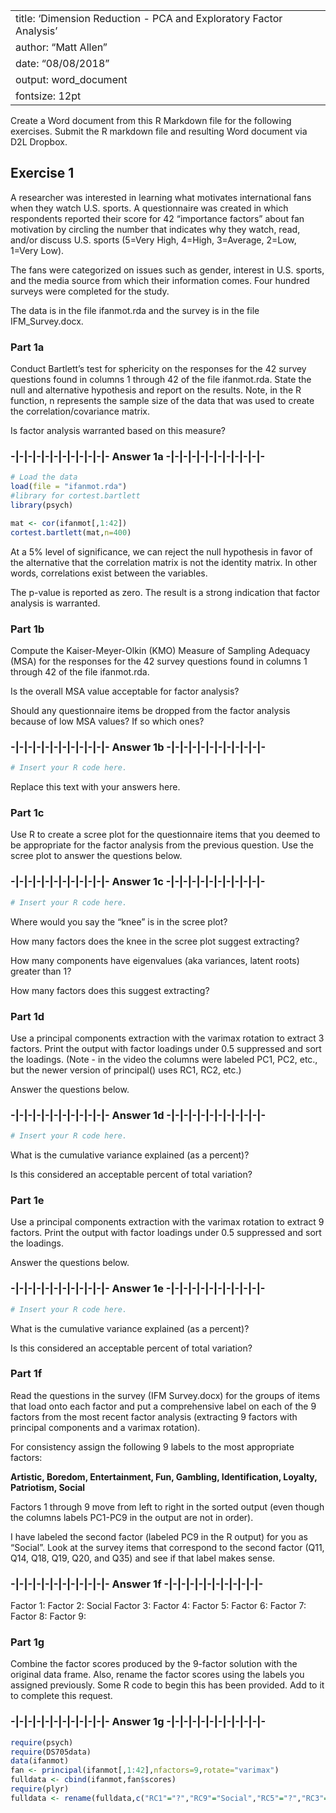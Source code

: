 
---
title: 'Dimension Reduction - PCA and Exploratory Factor Analysis'
author: "Matt Allen"
date: "08/08/2018"
output: word_document
fontsize: 12pt
---

Create a Word document from this R Markdown file for the following exercises.  Submit the R markdown file and resulting Word document via D2L Dropbox.   

## Exercise 1

A researcher was interested in learning what motivates international fans when they watch U.S. sports.  A questionnaire was created in which respondents reported their score for 42 "importance factors" about fan motivation by circling the number that indicates why they watch, read, and/or discuss U.S. sports (5=Very High, 4=High, 3=Average, 2=Low, 1=Very Low).   

The fans were categorized on issues such as gender, interest in U.S. sports, and the media source from which their information comes.  Four hundred surveys were completed for the study.

The data is in the file ifanmot.rda and the survey is in the file IFM_Survey.docx.

### Part 1a

Conduct Bartlett's test for sphericity on the responses for the 42 survey questions found in columns 1 through 42 of the file ifanmot.rda.  State the null and alternative hypothesis and report on the results.  Note, in the R function, n represents the sample size of the data that was used to create the correlation/covariance matrix.

Is factor analysis warranted based on this measure?

### -|-|-|-|-|-|-|-|-|-|-|- Answer 1a -|-|-|-|-|-|-|-|-|-|-|-

```r
# Load the data
load(file = "ifanmot.rda")
#library for cortest.bartlett
library(psych)
```

```r
mat <- cor(ifanmot[,1:42])
cortest.bartlett(mat,n=400)
```

\begin{table}
\centering
\begin{tabular}{ll}
$H_0$: &  The correlation matrix is the identity matrix \\
$H_a$: &  The correlation matrix is not the identity matrix \\
\end{tabular}
\end{table}

At a 5% level of significance, we can reject the null hypothesis in favor of the alternative that the correlation matrix is not the identity matrix. In other words, correlations exist between the variables.

The p-value is reported as zero. The result is a strong indication that factor analysis is warranted.

### Part 1b

Compute the Kaiser-Meyer-Olkin (KMO) Measure of Sampling Adequacy (MSA) for the responses for the 42 survey questions found in columns 1 through 42 of the file ifanmot.rda.  

Is the overall MSA value acceptable for factor analysis?

Should any questionnaire items be dropped from the factor analysis because of low MSA values?  If so which ones?

### -|-|-|-|-|-|-|-|-|-|-|- Answer 1b -|-|-|-|-|-|-|-|-|-|-|-

```r
# Insert your R code here.

```

Replace this text with your answers here.

### Part 1c  

Use R to create a scree plot for the questionnaire items that you deemed to be appropriate for the factor analysis from the previous question.  Use the scree plot to answer the questions below.

### -|-|-|-|-|-|-|-|-|-|-|- Answer 1c -|-|-|-|-|-|-|-|-|-|-|-

```r
# Insert your R code here.

```

Where would you say the "knee" is in the scree plot?  

How many factors does the knee in the scree plot suggest extracting?

How many components have eigenvalues (aka variances, latent roots) greater than 1?

How many factors does this suggest extracting?


### Part 1d

Use a principal components extraction with the varimax rotation to extract 3 factors.  Print the output with factor loadings under 0.5 suppressed and sort the loadings.  (Note - in the video the columns were labeled PC1, PC2, etc., but the newer version of principal() uses RC1, RC2, etc.)

Answer the questions below.

### -|-|-|-|-|-|-|-|-|-|-|- Answer 1d -|-|-|-|-|-|-|-|-|-|-|-

```r
# Insert your R code here.

```

What is the cumulative variance explained (as a percent)?  

Is this considered an acceptable percent of total variation?

### Part 1e

Use a principal components extraction with the varimax rotation to extract 9 factors.  Print the output with factor loadings under 0.5 suppressed and sort the loadings.

Answer the questions below.

### -|-|-|-|-|-|-|-|-|-|-|- Answer 1e -|-|-|-|-|-|-|-|-|-|-|-

```r
# Insert your R code here.

```

What is the cumulative variance explained (as a percent)?  

Is this considered an acceptable percent of total variation?

### Part 1f

Read the questions in the survey (IFM Survey.docx) for the groups of items that load onto each factor and put a comprehensive label on each of the 9 factors from the most recent factor analysis (extracting 9 factors with principal components and a varimax rotation).

For consistency assign the following 9 labels to the most appropriate factors:

**Artistic, Boredom, Entertainment, Fun, Gambling, Identification, Loyalty, Patriotism, Social**

Factors 1 through 9 move from left to right in the sorted output (even though the columns labels PC1-PC9 in the output are not in order). 

I have labeled the second factor (labeled PC9 in the R output) for you as "Social". Look at the survey items that correspond to the second factor (Q11, Q14, Q18, Q19, Q20, and Q35) and see if that label makes sense.

### -|-|-|-|-|-|-|-|-|-|-|- Answer 1f -|-|-|-|-|-|-|-|-|-|-|-

Factor 1: 
Factor 2: Social
Factor 3:
Factor 4:
Factor 5:
Factor 6:
Factor 7:
Factor 8:
Factor 9:

### Part 1g
    
Combine the factor scores produced by the 9-factor solution with the original data frame.  Also, rename the factor scores using the labels you assigned previously.  Some R code to begin this has been provided.  Add to it to complete this request.
    
### -|-|-|-|-|-|-|-|-|-|-|- Answer 1g -|-|-|-|-|-|-|-|-|-|-|-

```r
require(psych)
require(DS705data)
data(ifanmot)
fan <- principal(ifanmot[,1:42],nfactors=9,rotate="varimax")
fulldata <- cbind(ifanmot,fan$scores)
require(plyr)
fulldata <- rename(fulldata,c("RC1"="?","RC9"="Social","RC5"="?","RC3"="?","RC4"="?c","RC7"="?","RC2"="?","RC6"="?","RC8"="?"))  # REPLACE the ? with your factor labels
```


